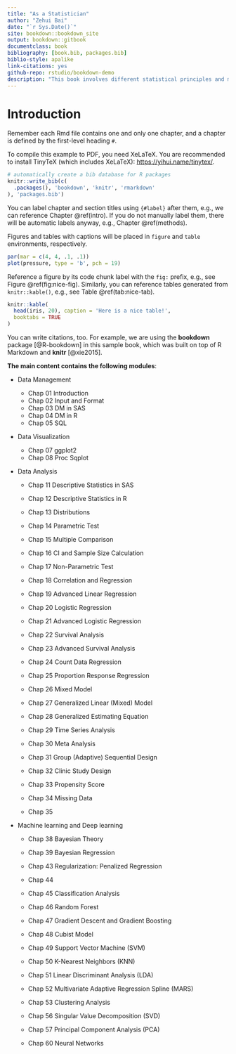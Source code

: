 --- 
title: "As a Statistician"
author: "Zehui Bai"
date: "`r Sys.Date()`"
site: bookdown::bookdown_site
output: bookdown::gitbook
documentclass: book
bibliography: [book.bib, packages.bib]
biblio-style: apalike
link-citations: yes
github-repo: rstudio/bookdown-demo
description: "This book involves different statistical principles and methods, including the application of SAS and R, and aims to accumulate personal statistical knowledge."
---

# Introduction

Remember each Rmd file contains one and only one chapter, and a chapter is defined by the first-level heading `#`.

To compile this example to PDF, you need XeLaTeX. You are recommended to install TinyTeX (which includes XeLaTeX): <https://yihui.name/tinytex/>.

```{r include=FALSE}
# automatically create a bib database for R packages
knitr::write_bib(c(
  .packages(), 'bookdown', 'knitr', 'rmarkdown'
), 'packages.bib')
```



You can label chapter and section titles using `{#label}` after them, e.g., we can reference Chapter \@ref(intro). If you do not manually label them, there will be automatic labels anyway, e.g., Chapter \@ref(methods).

Figures and tables with captions will be placed in `figure` and `table` environments, respectively.

```{r nice-fig, fig.cap='Here is a nice figure!', out.width='80%', fig.asp=.75, fig.align='center'}
par(mar = c(4, 4, .1, .1))
plot(pressure, type = 'b', pch = 19)
```

Reference a figure by its code chunk label with the `fig:` prefix, e.g., see Figure \@ref(fig:nice-fig). Similarly, you can reference tables generated from `knitr::kable()`, e.g., see Table \@ref(tab:nice-tab).

```{r nice-tab, tidy=FALSE}
knitr::kable(
  head(iris, 20), caption = 'Here is a nice table!',
  booktabs = TRUE
)
```

You can write citations, too. For example, we are using the **bookdown** package [@R-bookdown] in this sample book, which was built on top of R Markdown and **knitr** [@xie2015].


**The main content contains the following modules**:

* Data Management

    + Chap 01 Introduction
    + Chap 02 Input and Format
    + Chap 03 DM in SAS
    + Chap 04 DM in R
    + Chap 05 SQL
  
* Data Visualization  
    + Chap 07 ggplot2
    + Chap 08 Proc Sqplot
    
* Data Analysis

    + Chap 11 Descriptive Statistics in SAS
    + Chap 12 Descriptive Statistics in R
    
    + Chap 13 Distributions
    + Chap 14 Parametric Test
    + Chap 15 Multiple Comparison
    + Chap 16 CI and Sample Size Calculation
    + Chap 17 Non-Parametric Test
    
    + Chap 18 Correlation and Regression
    + Chap 19 Advanced Linear Regression
    
    + Chap 20 Logistic Regression 
    + Chap 21 Advanced Logistic Regression 
    
    + Chap 22 Survival Analysis
    + Chap 23 Advanced Survival Analysis
    
    + Chap 24 Count Data Regression
    + Chap 25 Proportion Response Regression
    
    + Chap 26 Mixed Model
    + Chap 27 Generalized Linear (Mixed) Model
    + Chap 28 Generalized Estimating Equation
    
    + Chap 29 Time Series Analysis
    + Chap 30 Meta Analysis
    
    + Chap 31 Group (Adaptive) Sequential Design
    + Chap 32 Clinic Study Design
    
    + Chap 33 Propensity Score
    
    + Chap 34 Missing Data
    + Chap 35 
    
* Machine learning and Deep learning

    + Chap 38 Bayesian Theory     
    + Chap 39 Bayesian Regression
    
    + Chap 43 Regularization: Penalized Regression
    + Chap 44 
    
    + Chap 45 Classification Analysis 
    + Chap 46 Random Forest
    + Chap 47 Gradient Descent and Gradient Boosting
    + Chap 48 Cubist Model
    + Chap 49 Support Vector Machine (SVM)
    + Chap 50 K-Nearest Neighbors (KNN)
    + Chap 51 Linear Discriminant Analysis (LDA)
    + Chap 52 Multivariate Adaptive Regression Spline (MARS)
    + Chap 53 Clustering Analysis
    
    + Chap 56 Singular Value Decomposition (SVD)
    + Chap 57 Principal Component Analysis (PCA) 
    
    + Chap 60 Neural Networks
    
    
